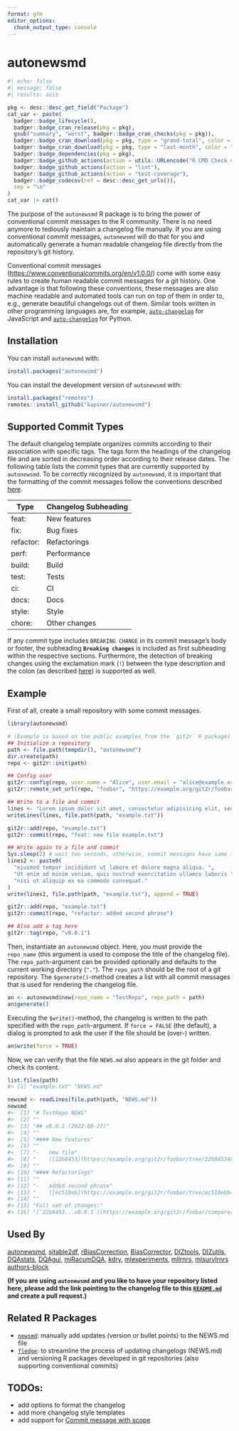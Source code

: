 ```yaml
---
format: gfm
editor_options: 
  chunk_output_type: console
---
```


# autonewsmd

<!-- badges: start -->
```r
#| echo: false
#| message: false
#| results: asis

pkg <- desc::desc_get_field("Package")
cat_var <- paste(
  badger::badge_lifecycle(),
  badger::badge_cran_release(pkg = pkg),
  gsub("summary", "worst", badger::badge_cran_checks(pkg = pkg)),
  badger::badge_cran_download(pkg = pkg, type = "grand-total", color = "blue"),
  badger::badge_cran_download(pkg = pkg, type = "last-month", color = "blue"),
  badger::badge_dependencies(pkg = pkg),
  badger::badge_github_actions(action = utils::URLencode("R CMD Check via {tic}")),
  badger::badge_github_actions(action = "lint"),
  badger::badge_github_actions(action = "test-coverage"),
  badger::badge_codecov(ref = desc::desc_get_urls()),
  sep = "\n"
)
cat_var |> cat()
```
<!-- badges: end -->

The purpose of the `autonewsmd` R package is to bring the power of conventional commit messages to the R community. There is no need anymore to tediously maintain a changelog file manually. If you are using conventional commit messages, `autonewsmd` will do that for you and automatically generate a human readable changelog file directly from the repository's git history.

Conventional commit messages ([https://www.conventionalcommits.org/en/v1.0.0/](https://www.conventionalcommits.org/en/v1.0.0/)) come with some easy rules to create human readable commit messages for a git history. One advantage is that following these conventions, these messages are also machine readable and automated tools can run on top of them in order to, e.g., generate beautiful changelogs out of them. Similar tools written in other programming languages are, for example, [`auto-changelog`](https://github.com/cookpete/auto-changelog) for JavaScript and [`auto-changelog`](https://github.com/KeNaCo/auto-changelog) for Python.

## Installation

You can install `autonewsmd` with:

```r
install.packages("autonewsmd")
```

You can install the development version of `autonewsmd` with:

```r
install.packages("remotes")
remotes::install_github("kapsner/autonewsmd")
```

## Supported Commit Types

The default changelog template organizes commits according to their association with specific tags. The tags form the headings of the changelog file and are sorted in decreasing order according to their release dates. The following table lists the commit types that are currently supported by `autonewsmd`. To be correctly recognized by `autonewsmd`, it is important that the formatting of the commit messages follow the conventions described [here](https://www.conventionalcommits.org/en/v1.0.0/#commit-message-with--to-draw-attention-to-breaking-change).

<center>

| Type      | Changelog Subheading |
| --------- | -------------------- |
| feat:     | New features         |
| fix:      | Bug fixes            |
| refactor: | Refactorings         |
| perf:     | Performance          |
| build:    | Build                |
| test:     | Tests                |
| ci:       | CI                   |
| docs:     | Docs                 |
| style:    | Style                |
| chore:    | Other changes        |

</center>

If any commit type includes `BREAKING CHANGE` in its commit message's body or footer, the subheading **`Breaking changes`** is included as first subheading within the respective sections. Furthermore, the detection of breaking changes using the exclamation mark (`!`) between the type description and the colon (as described [here](https://www.conventionalcommits.org/en/v1.0.0/#commit-message-with--to-draw-attention-to-breaking-change)) is supported as well.

## Example

First of all, create a small repository with some commit messages.

```r
library(autonewsmd)

# (Example is based on the public examples from the `git2r` R package)
## Initialize a repository
path <- file.path(tempdir(), "autonewsmd")
dir.create(path)
repo <- git2r::init(path)

## Config user
git2r::config(repo, user.name = "Alice", user.email = "alice@example.org")
git2r::remote_set_url(repo, "foobar", "https://example.org/git2r/foobar")

## Write to a file and commit
lines <- "Lorem ipsum dolor sit amet, consectetur adipisicing elit, sed do"
writeLines(lines, file.path(path, "example.txt"))

git2r::add(repo, "example.txt")
git2r::commit(repo, "feat: new file example.txt")

## Write again to a file and commit
Sys.sleep(2) # wait two seconds, otherwise, commit messages have same time stamp
lines2 <- paste0(
  "eiusmod tempor incididunt ut labore et dolore magna aliqua. ",
  "Ut enim ad minim veniam, quis nostrud exercitation ullamco laboris ",
  "nisi ut aliquip ex ea commodo consequat."
)
write(lines2, file.path(path, "example.txt"), append = TRUE)

git2r::add(repo, "example.txt")
git2r::commit(repo, "refactor: added second phrase")

## Also add a tag here
git2r::tag(repo, "v0.0.1")
```

Then, instantiate an `autonewsmd` object. Here, you must provide the `repo_name` (this argument is used to compose the title of the changelog file). The `repo_path`-argument can be provided optionally and defaults to the current working directory (`"."`). The `repo_path` should be the root of a git repository. The `$generate()`-method creates a list with all commit messages that is used for rendering the changelog file.

```r
an <- autonewsmd$new(repo_name = "TestRepo", repo_path = path)
an$generate()
```

Executing the `$write()`-method, the changelog is written to the path specified with the `repo_path`-argument. If `force = FALSE` (the default), a dialog is prompted to ask the user if the file should be (over-) written.

```r
an$write(force = TRUE)
```

Now, we can verify that the file `NEWS.md` also appears in the git folder and check its content.

```r
list.files(path)
#> [1] "example.txt" "NEWS.md"
```

```r
newsmd <- readLines(file.path(path, "NEWS.md"))
newsmd
#>  [1] "# TestRepo NEWS"                                                                                
#>  [2] ""                                                                                               
#>  [3] "## v0.0.1 (2022-08-27)"                                                                         
#>  [4] ""                                                                                               
#>  [5] "#### New features"                                                                              
#>  [6] ""                                                                                               
#>  [7] "-   new file"                                                                                   
#>  [8] "    ([22b8453](https://example.org/git2r/foobar/tree/22b845346a0f3686d79eb86445af6be71dc86da6))"
#>  [9] ""                                                                                               
#> [10] "#### Refactorings"                                                                              
#> [11] ""                                                                                               
#> [12] "-   added second phrase"                                                                        
#> [13] "    ([ec510eb](https://example.org/git2r/foobar/tree/ec510ebb465d25ab7ad27e8b637cf4113b55cbdf))"
#> [14] ""                                                                                               
#> [15] "Full set of changes:"                                                                           
#> [16] "[`22b8453...v0.0.1`](https://example.org/git2r/foobar/compare/22b8453...v0.0.1)"
```

## Used By 

[autonewsmd](https://github.com/kapsner/autonewsmd/blob/main/NEWS.md), [sjtable2df](https://github.com/kapsner/sjtable2df/blob/main/NEWS.md), [rBiasCorrection](https://github.com/kapsner/rBiasCorrection/blob/master/NEWS.md), [BiasCorrector](https://github.com/kapsner/BiasCorrector/blob/master/NEWS.md), [DIZtools](https://github.com/miracum/misc-diztools/blob/main/NEWS.md), [DIZutils](https://github.com/miracum/misc-dizutils/blob/master/NEWS.md), [DQAstats](https://github.com/miracum/dqa-dqastats/blob/master/NEWS.md), [DQAgui](https://github.com/miracum/dqa-dqagui/blob/master/NEWS.md), [miRacumDQA](https://github.com/miracum/dqa-miracumdqa/blob/master/NEWS.md), [kdry](https://github.com/kapsner/kdry/blob/main/NEWS.md), [mlexperiments](https://github.com/kapsner/mlexperiments/blob/main/NEWS.md), [mllrnrs](https://github.com/kapsner/mllrnrs/blob/main/NEWS.md), [mlsurvlrnrs](https://github.com/kapsner/mlsurvlrnrs/blob/main/NEWS.md) [authors-block](https://github.com/kapsner/authors-block/blob/main/NEWS.md)

**(If you are using `autonewsmd` and you like to have your repository listed here, please add the link pointing to the changelog file to this [`README.md`](./README.md) and create a pull request.)**

## Related R Packages

- [`newsmd`](https://github.com/Dschaykib/newsmd): manually add updates (version or bullet points) to the NEWS.md file
- [`fledge`](https://github.com/cynkra/fledge): to streamline the process of updating changelogs (NEWS.md) and versioning R packages developed in git repositories (also supporting conventional commits)

## TODOs:

- add options to format the changelog
- add more changelog style templates
- add support for [Commit message with scope](https://www.conventionalcommits.org/en/v1.0.0/#commit-message-with-scope)
